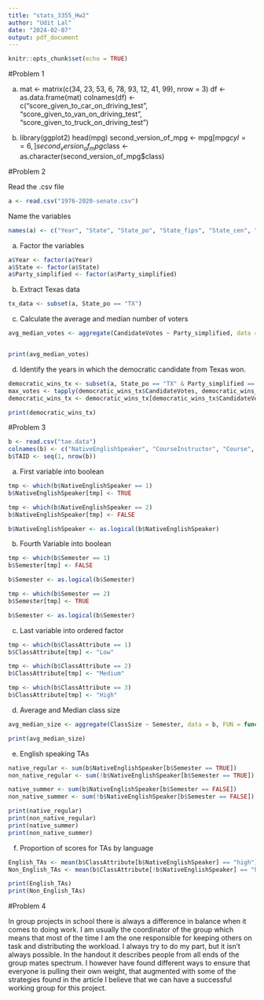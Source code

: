 ---
title: "stats_3355_Hw2"
author: "Udit Lal"
date: "2024-02-07"
output: pdf_document
---

```{r setup, include=FALSE}
knitr::opts_chunk$set(echo = TRUE)
```

#Problem 1

(a)
mat <- matrix(c(34, 23, 53, 6, 78, 93, 12, 41, 99), nrow = 3)
df <- as.data.frame(mat)
colnames(df) <- c("score_given_to_car_on_driving_test", "score_given_to_van_on_driving_test",  "score_given_to_truck_on_driving_test")

(b)
library(ggplot2)
head(mpg)
second_version_of_mpg <- mpg[mpg$cyl == 6, ]
second_version_of_mpg$class <- as.character(second_version_of_mpg$class)

#Problem 2

Read the .csv file
```{r}
a <- read.csv("1976-2020-senate.csv")
```

Name the variables
```{r}
names(a) <- c("Year", "State", "State_po", "State_fips", "State_cen", "State_ic", "Office", "District", "Stage", "Special", "Candidate", "Party_detailed", "Writein", "Mode", "CandidateVotes", "TotalVotes", "Unofficial", "Version",  "Party_simplified")
```

(a) Factor the variables
```{r}
a$Year <- factor(a$Year)
a$State <- factor(a$State)
a$Party_simplified <- factor(a$Party_simplified)
```

(b) Extract Texas data
```{r}
tx_data <- subset(a, State_po == "TX")
```

(c) Calculate the average and median number of voters
```{r}
avg_median_votes <- aggregate(CandidateVotes ~ Party_simplified, data = tx_data, FUN = function(x) c(avg_votes = round(mean(x), 0), median_votes = median(x)))


print(avg_median_votes)
```

(d) Identify the years in which the democratic candidate from Texas won.
```{r}
democratic_wins_tx <- subset(a, State_po == "TX" & Party_simplified == "DEMOCRAT")
max_votes <- tapply(democratic_wins_tx$CandidateVotes, democratic_wins_tx$Year, max)
democratic_wins_tx <- democratic_wins_tx[democratic_wins_tx$CandidateVotes %in% max_votes,]

print(democratic_wins_tx)
```


#Problem 3
```{r}
b <- read.csv("tae.data")
colnames(b) <- c("NativeEnglishSpeaker", "CourseInstructor", "Course", "Semester", "ClassSize", "ClassAttribute")
b$TAID <- seq(1, nrow(b))
```

(a) First variable into boolean
```{r}
tmp <- which(b$NativeEnglishSpeaker == 1)
b$NativeEnglishSpeaker[tmp] <- TRUE

tmp <- which(b$NativeEnglishSpeaker == 2)
b$NativeEnglishSpeaker[tmp] <- FALSE

b$NativeEnglishSpeaker <- as.logical(b$NativeEnglishSpeaker)
```

(b) Fourth Variable into boolean
```{r}
tmp <- which(b$Semester == 1)
b$Semester[tmp] <- FALSE

b$Semester <- as.logical(b$Semester)

tmp <- which(b$Semester == 2)
b$Semester[tmp] <- TRUE

b$Semester <- as.logical(b$Semester)
```

(c) Last variable into ordered factor
```{r}
tmp <- which(b$ClassAttribute == 1)
b$ClassAttribute[tmp] <- "Low"

tmp <- which(b$ClassAttribute == 2)
b$ClassAttribute[tmp] <- "Medium"

tmp <- which(b$ClassAttribute == 3)
b$ClassAttribute[tmp] <- "High"
```

(d) Average and Median class size
```{r}
avg_median_size <- aggregate(ClassSize ~ Semester, data = b, FUN = function(x) c(avg_size = round(mean(x), 0), median_size = median(x)))

print(avg_median_size)
```

(e) English speaking TAs
```{r}
native_regular <- sum(b$NativeEnglishSpeaker[b$Semester == TRUE])
non_native_regular <- sum(!b$NativeEnglishSpeaker[b$Semester == TRUE])

native_summer <- sum(b$NativeEnglishSpeaker[b$Semester == FALSE])
non_native_summer <- sum(!b$NativeEnglishSpeaker[b$Semester == FALSE])

print(native_regular)
print(non_native_regular)
print(native_summer)
print(non_native_summer)
```

(f) Proportion of scores for TAs by language
```{r}
English_TAs <- mean(b$ClassAttribute[b$NativeEnglishSpeaker] == "high")
Non_English_TAs <- mean(b$ClassAttribute[!b$NativeEnglishSpeaker] == "high")

print(English_TAs)
print(Non_English_TAs)
```


#Problem 4

In group projects in school there is always a difference in balance when it comes to doing work. I am usually the coordinator of the group which means that most of the time I am the one responsible for keeping others on task and distributing the workload. I always try to do my part, but it isn't always possible. In the handout it describes people from all ends of the group mates spectrum. I however have found different ways to ensure that everyone is pulling their own weight, that augmented with some of the strategies found in the article I believe that we can have a successful working group for this project. 